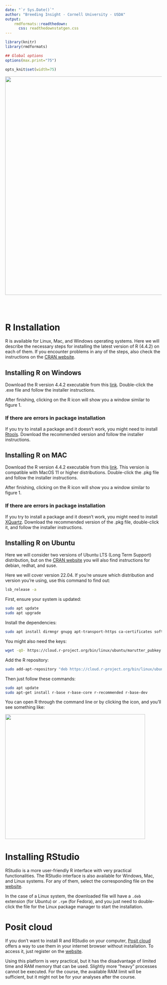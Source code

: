 ```yaml
---
date: "`r Sys.Date()`"
author: "Breeding Insight - Cornell University - USDA"
output:
    rmdformats::readthedown:
      css: readthedownstatgen.css
---
```


```r
library(knitr)
library(rmdformats)

## Global options
options(max.print="75")

opts_knit$set(width=75)
```

<center><img src="logos/logos.png" width="700" /></center>

<br>
<br>

# R Installation

R is available for Linux, Mac, and Windows operating systems. Here we will describe the necessary steps for installing the latest version of R (4.4.2) on each of them. If you encounter problems in any of the steps, also check the instructions on the [CRAN website](https://cran.r-project.org/).

## Installing R on Windows

Download the R version 4.4.2 executable from this [link](https://cran.r-project.org/bin/windows/base/). Double-click the .exe file and follow the installer instructions.

After finishing, clicking on the R icon will show you a window similar to figure 1.

### If there are errors in package installation

If you try to install a package and it doesn't work, you might need to install [Rtools](https://cran.r-project.org/bin/windows/Rtools/). Download the recommended version and follow the installer instructions.

## Installing R on MAC

Download the R version 4.4.2 executable from this [link](https://cran.r-project.org/bin/macosx/). This version is compatible with MacOS 11 or higher distributions. Double-click the .pkg file and follow the installer instructions.

After finishing, clicking on the R icon will show you a window similar to figure 1.

### If there are errors in package installation

If you try to install a package and it doesn't work, you might need to install [XQuartz](https://www.xquartz.org). Download the recommended version of the .pkg file, double-click it, and follow the installer instructions.

## Installing R on Ubuntu

Here we will consider two versions of Ubuntu LTS (Long Term Support) distribution, but on the [CRAN website](https://cran.r-project.org/) you will also find instructions for debian, redhat, and suse.

Here we will cover version 22.04. If you're unsure which distribution and version you're using, use this command to find out:

```bash
lsb_release -a
```

First, ensure your system is updated:

```bash
sudo apt update
sudo apt upgrade
```

Install the dependencies:

```bash
sudo apt install dirmngr gnupg apt-transport-https ca-certificates software-properties-common
```

You might also need the keys:

```bash
wget -qO- https://cloud.r-project.org/bin/linux/ubuntu/marutter_pubkey.asc | sudo tee -a /etc/apt/trusted.gpg.d/cran_ubuntu_key.asc
```

Add the R repository:

```bash
sudo add-apt-repository "deb https://cloud.r-project.org/bin/linux/ubuntu jammy-cran40/"
```

Then just follow these commands:

```bash
sudo apt update
sudo apt-get install r-base r-base-core r-recommended r-base-dev
```

You can open R through the command line or by clicking the icon, and you'll see something like:

<img src="imagens/rstart.png"  style="width:450px;height:400px;">

# Installing RStudio

RStudio is a more user-friendly R interface with very practical functionalities. The RStudio interface is also available for Windows, Mac, and Linux systems. For any of them, select the corresponding file on the [website](https://www.rstudio.com/products/rstudio/download/).

In the case of a Linux system, the downloaded file will have a `.deb` extension (for Ubuntu) or `.rpm` (for Fedora), and you just need to double-click the file for the Linux package manager to start the installation.

# Posit cloud

If you don't want to install R and RStudio on your computer, [Posit cloud](https://rstudio.cloud/) offers a way to use them in your internet browser without installation. To access it, just register on the [website](https://rstudio.cloud/).

Using this platform is very practical, but it has the disadvantage of limited time and RAM memory that can be used. Slightly more "heavy" processes cannot be executed. For the course, the available RAM limit will be sufficient, but it might not be for your analyses after the course.